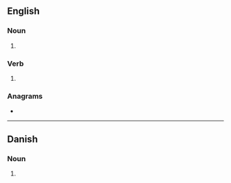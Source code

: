 ==English==

===Noun===
{{head|en|noun plural form}}

# {{plural of|garner|lang=en}}

===Verb===
{{head|en|verb form}}

# {{en-third-person singular of|garner}}

===Anagrams===
* {{anagrams|en|Garrens|Rangers|rangers}}

----

==Danish==

===Noun===
{{head|da|noun form|g=n}}

# {{genitive plural indefinite of|garn|lang=da}}